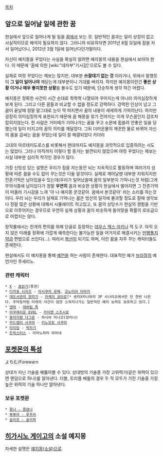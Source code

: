 [[목차]] 

== 앞으로 일어날 일에 관한 꿈 ==
현실에서 앞으로 일어나게 될 일을 [[꿈]]에서 보는 것. 일반적인 꿈과는 달리 상징이 없고 사실적이므로 해석이 필요하지 않다. 그러니까 비유하자면 2011년 8월 모일에 잠을 자서 일어났더니, 2012년 3월 1일에 일어난다던가말이다.

자신이 예지몽을 꾸었다는 사실을 확실히 알려면 예지몽의 내용을 현실에서 보아야 한다. 이 때문에 '꿈에 의한 [wiki:"데자부"기시감]'으로도 볼 수 있다. 

실제로 여럿 꾸었다는 제보는 많지만, 대부분 '''쓰잘데기 없는 것''' 이라거나, 위에서 말했듯이 '''그 일이 일어나야''' 깨닫는게 대부분이니 기대를 버리자. 하지만 예지몽이란건 '''좋은 상황 이거나 매우 좋지못한 상황'''을 볼수도 있기 때문에, 단순하게 생각 하긴 어렵다. 

예지몽은 정확한 사건이 시간 순대로 좍좍좍 나열되어 꾸어지는게 아니라 의미심장하게 보게 된다. 그리고 다른 꿈들과 비교할 수 없을 정도로 강력하다. 강력한 인상이 남고 그 꿈이 끝날때 정말 말그대로 눈이 딱 떠지면서 꿈의 내용이 세세하게 기억이난다. 하지만 굉장히 의미심장하게 표현되기 때문에 꿈 해몽을 찾기 전까지는 이게 무슨꿈인지 감조차 잡히지않는다. 한 사람은 거미떼가 기어나가는 꿈을 꾸고 소문에 휩쓸려 안좋은 일을 당했는데 일이 터지고야 꿈의 의미를 깨달았다. 그뒤 더러운물이 깨끗한 물로 바뀌어 자신의 몸을 감싸는 꿈을 꾸었는데 일이 잘 해결되었다 카더라

고대의 아르테미도로스를 비롯해서 현대까지도 예지몽을 과학적으로 입증하려는 시도는 많았다. 그러나 아직까지 이렇다 할 증거는 발견되지 않았으며 여럿 꾸었다는 제보는 사실 대부분 심리적 착각인 경우가 많다.

가장 신빙성 있는 설명은 우리가 잠을 자는동안 뇌는 지속적으로 활동하며 여러가지 상황에 따른 꿈을 수도 없이 꾸는것은 다들 알것이다. 실제로 깨어날땐 대부분 지워지지만 잔존기억은 남아있을수 있는데(우리가 일어났을때 꿈의 일부분이 기억나는것 처럼)그게 무의식중에 남아있다가 정말 '''우연히''' 꿈과 비슷한 상황이 현실에서 벌어지면 그 잔존기억이 떠올라 기시감을 느껴 '아 나 예지몽 꾼것같아. 꿈에서 본것같아' 라는 소리를 하는것이다. 우리 뇌는 우리가 실제로 기억나는 꿈은 빙산의 일각에 불과할 정도로 잘때 생각보다 정말 많은 상황에 대해서 시뮬레이트 하고있고, 또 꿈의 상당수가 현실의 경험을 기반으로 이루어지는 경우므로 우연히 실제 상황과 꿈이 비슷하게 들어맞을 확률이 로또급으로 어렵지는 않다.

창작물에서는 전개의 편의를 위해 단골로 등장하는 [[데우스 엑스 마키나]] 적 도구. 아직 오지 않은 미래를 정확에 가깝게 예측한다는 불가능한 일을 어거지로 해결시키는 [[만병통치약]]급 편법으로 쓰인다(…). 따라서 [[복선]]이 되기도 하며, 이런 꿈을 자주 꾸는 캐릭터들도 존재한다.

현실에서도 이 예지몽을 통해 [[예언]]을 하는 사람이 존재한다. 대표적인 예가 [[브라질]]의 예언가인 주세리노.

=== 관련 캐릭터 ===
 * [[X(CLAMP)|X]] - [[꿈읽기]](몽견)
 * [[다카포 시리즈]] - [[아사쿠라 유메]], [[코노미야 타마키]]
 * [[대도서관의 양치기]] - [[카케이 쿄타로]][* 센리X카나와의 3P 시나리오에서만 단 한번 나온다. 주마등처럼 미래의 사건이 잠깐 스쳐지나가는 일반적인 예지 능력도 보유하고 있다.]
 * [[덴마]] - [[덴마/등장인물#s-4|데바림 족]]
 * [[아쿠에리온 EVOL]] - [[카이엔 스즈시로]]
 * [[용자지령 다그온]] - 하시바 미나코(장미나)
 * [[카드캡터 사쿠라]] - [[키노모토 사쿠라]]
 * [[타이밍]] - [[박자기]]
 * [[트릭스터스]] - 아마노하라 아마네

== [[포켓몬의 특성]] ==
よちむ/Forewarn

상대가 지닌 기술을 꿰뚫어볼 수 있다. 상대방의 기술중 가장 고위력기(같은 위력이 있으면 랜덤으로 하나)를 알아낸다. 더블, 트리플 배틀의 경우 두 적 모두가 가진 기술중 가장 높은 위력의 기술 하나만 알아낸다.

=== 보유 포켓몬 ===
 * [[몽얌나|몽나 - 몽얌나]]
 * [[루주라|뽀뽀라 - 루주라]]
 * [[슬리퍼(포켓몬스터)|슬리프 - 슬리퍼]]

== [[히가시노 게이고]]의 소설 예지몽 ==
자세한 설명은 [[예지몽(소설)]]으로.
